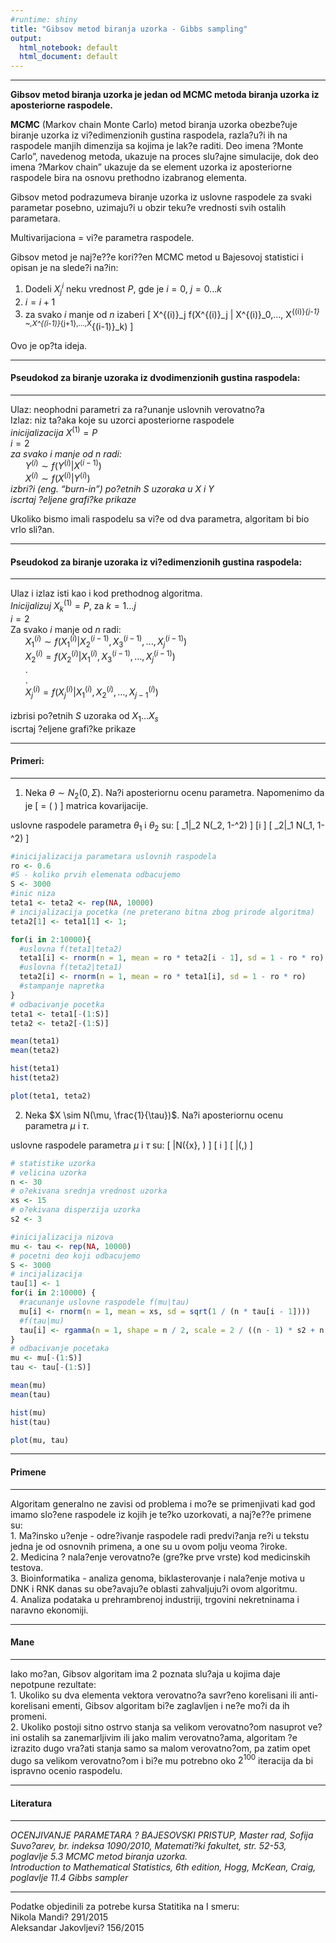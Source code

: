 ```yaml
---
#runtime: shiny
title: "Gibsov metod biranja uzorka - Gibbs sampling"
output:
  html_notebook: default
  html_document: default
---
```

***

**Gibsov metod biranja uzorka je jedan od MCMC metoda biranja uzorka iz aposteriorne raspodele.**

**MCMC** (Markov chain Monte Carlo) metod biranja uzorka obezbe?uje biranje uzorka iz
vi?edimenzionih gustina raspodela, razla?u?i ih na raspodele manjih dimenzija sa kojima je
lak?e raditi. Deo imena ?Monte Carlo", navedenog metoda, ukazuje na proces slu?ajne
simulacije, dok deo imena ?Markov chain" ukazuje da se element uzorka iz aposteriorne
raspodele bira na osnovu prethodno izabranog elementa. 

Gibsov metod podrazumeva biranje uzorka iz uslovne raspodele za svaki parametar posebno, uzimaju?i u obzir teku?e vrednosti svih ostalih parametara. 

Multivarijaciona = vi?e parametra raspodele.

Gibsov metod je naj?e??e kori??en MCMC metod u Bajesovoj statistici i opisan je na slede?i na?in: 

1. Dodeli $X^i_j$ neku vrednost $P$, gde je $i = 0$, $j = 0...k$
2. $i=i+1$
3. za svako $i$ manje od $n$
   izaberi \[ X^{(i)}_j \sim f(X^{(i)}_j | X^{(i)}_0,..., X^{(i)}_{j-1} ~,X^{(i-1)}_{j+1},...,X^{(i-1)}_k) \]

Ovo je op?ta ideja.

****
#### Pseudokod za biranje uzoraka iz dvodimenzionih gustina raspodela:
****

Ulaz: neophodni parametri za ra?unanje uslovnih verovatno?a <br/>
Izlaz: niz ta?aka koje su uzorci aposteriorne raspodele <br/>
  *inicijalizacija* $X^{(1)} = P$ <br/>
  $i = 2$ <br/>
  *za svako i manje od n radi:* <br/>
  &nbsp;&nbsp;&nbsp;&nbsp;&nbsp;&nbsp;$Y^{(i)} \sim f(Y^{(i)} | X^{(i-1)})$ <br/>
  &nbsp;&nbsp;&nbsp;&nbsp;&nbsp;&nbsp;$X^{(i)} \sim f(X^{(i)} | Y^{(i)})$ <br/>
  *izbri?i (eng. "burn-in") po?etnih S uzoraka u X i Y* <br/>
  *iscrtaj ?eljene grafi?ke prikaze* <br/>


Ukoliko bismo imali raspodelu sa vi?e od dva parametra, algoritam bi bio vrlo sli?an.

****
#### Pseudokod za biranje uzoraka iz vi?edimenzionih gustina raspodela:
****

Ulaz i izlaz isti kao i kod prethodnog algoritma.
<br/>
*Inicijalizuj* $X^{(1)}_k = P$, za $k = 1...j$ <br/>
$i = 2$<br/>
Za svako $i$ manje od $n$ radi:<br/>
	&nbsp;&nbsp;&nbsp;&nbsp;&nbsp;&nbsp;$X^{(i)}_1 \sim f(X^{(i)}_1| X^{(i-1)}_2, X^{(i-1)}_3,...,X^{(i-1)}_j)$<br/>
	&nbsp;&nbsp;&nbsp;&nbsp;&nbsp;&nbsp;$X^{(i)}_2 = f(X^{(i)}_2| X^{(i)}_1, X^{(i-1)}_3,...,X^{(i-1)}_j)$<br/>
	&nbsp;&nbsp;&nbsp;&nbsp;&nbsp;&nbsp;.<br/>
	&nbsp;&nbsp;&nbsp;&nbsp;&nbsp;&nbsp;.<br/>
	&nbsp;&nbsp;&nbsp;&nbsp;&nbsp;&nbsp;$X^{(i)}_j = f(X^{(i)}_j| X^{(i)}_1, X^{(i)}_2,...,X^{(i)}_{j-1})$<br/>
<br/>
izbrisi po?etnih $S$ uzoraka od $X_1...X_s$<br/>
iscrtaj ?eljene grafi?ke prikaze<br/>

****
#### Primeri:
****
1. Neka $\theta \sim N_2(0,\Sigma)$. Na?i aposteriornu ocenu parametra. Napomenimo da je 
\[
\Sigma = \left(\begin{array}{cc} 
1 & \rho\\
\rho & 1
\end{array}\right)
\]
matrica kovarijacije.

uslovne raspodele parametra $\theta_1$ i $\theta_2$ su:
\[ \theta_1|\theta_2 \sim N(\rho*\theta_2, 1-\rho^2) 
\]
\[i
\]
\[
  \theta_2|\theta_1 \sim N(\rho*\theta_1, 1-\rho^2)
\]




```r
#inicijalizacija parametara uslovnih raspodela
ro <- 0.6
#S - koliko prvih elemenata odbacujemo
S <- 3000
#inic niza
teta1 <- teta2 <- rep(NA, 10000)
# incijalizacija pocetka (ne preterano bitna zbog prirode algoritma)
teta2[1] <- teta1[1] <- 1;

for(i in 2:10000){
  #uslovna f(teta1|teta2)
  teta1[i] <- rnorm(n = 1, mean = ro * teta2[i - 1], sd = 1 - ro * ro)
  #uslovna f(teta2|teta1)
  teta2[i] <- rnorm(n = 1, mean = ro * teta1[i], sd = 1 - ro * ro)
  #stampanje napretka
}
# odbacivanje pocetka
teta1 <- teta1[-(1:S)]
teta2 <- teta2[-(1:S)]

mean(teta1)
mean(teta2)

hist(teta1)
hist(teta2)

plot(teta1, teta2)
```


2. Neka $X \sim N(\mu, \frac{1}{\tau})$. Na?i aposteriornu ocenu parametra $\mu$ i $\tau$.

uslovne raspodele parametra $\mu$ i $\tau$ su:
\[
  \mu|\tau \sim N(\bar{x}, \frac{1}{n\tau})
\]
\[
i
\]
\[
  \tau|\mu \sim \gamma(\frac{n}{2},\frac{2}{(n-1)\sigma^2 + n(\mu-xs)^2})
\]

```r
# statistike uzorka
# velicina uzorka
n <- 30
# o?ekivana srednja vrednost uzorka
xs <- 15
# o?ekivana disperzija uzorka
s2 <- 3

#inicijalizacija nizova
mu <- tau <- rep(NA, 10000)
# pocetni deo koji odbacujemo
S <- 3000
# incijalizacija
tau[1] <- 1
for(i in 2:10000) {
  #racunanje uslovne raspodele f(mu|tau)
  mu[i] <- rnorm(n = 1, mean = xs, sd = sqrt(1 / (n * tau[i - 1])))
  #f(tau|mu)
  tau[i] <- rgamma(n = 1, shape = n / 2, scale = 2 / ((n - 1) * s2 + n * (mu[i] - xs)^2))
}
# odbacivanje pocetaka
mu <- mu[-(1:S)]
tau <- tau[-(1:S)]

mean(mu)
mean(tau)

hist(mu)
hist(tau)

plot(mu, tau)
```



****
#### Primene
****


Algoritam generalno ne zavisi od problema i mo?e se primenjivati kad god imamo slo?ene raspodele iz kojih je te?ko uzorkovati, a naj?e??e primene su: <br/>
1. Ma?insko u?enje  - odre?ivanje raspodele radi predvi?anja re?i u tekstu jedna je od osnovnih primena, a one su u ovom polju veoma ?iroke. <br/>
2. Medicina ? nala?enje verovatno?e (gre?ke prve vrste) kod medicinskih testova. <br/>
3. Bioinformatika  - analiza genoma, biklasterovanje i nala?enje motiva u DNK i RNK danas su obe?avaju?e oblasti zahvaljuju?i ovom algoritmu. <br/>
4. Analiza podataka u prehrambrenoj industriji, trgovini nekretninama i naravno ekonomiji. <br/>

****
#### Mane
****


Iako mo?an, Gibsov algoritam ima 2 poznata slu?aja u kojima daje nepotpune rezultate: <br/>
1. Ukoliko su dva elementa vektora verovatno?a savr?eno korelisani ili anti-korelisani ementi, Gibsov algoritam bi?e zaglavljen i ne?e mo?i da ih promeni. <br/>
2. Ukoliko postoji sitno ostrvo stanja sa velikom verovatno?om nasuprot ve?ini ostalih sa zanemarljivim ili jako malim verovatno?ama, algoritam ?e izrazito dugo vra?ati stanja samo sa malom verovatno?om, pa zatim opet dugo sa velikom verovatno?om i bi?e mu potrebno oko $2^100$ iteracija da bi ispravno ocenio raspodelu.

****
#### Literatura
****

*OCENJIVANJE PARAMETARA ? BAJESOVSKI PRISTUP, Master rad, Sofija Suvo?arev, br. indeksa 1090/2010, Matemati?ki fakultet, str. 52-53, poglavlje 5.3 MCMC metod biranja uzorka.* <br/>
*Introduction to Mathematical Statistics, 6th edition, Hogg, McKean, Craig, poglavlje 11.4 Gibbs sampler*

****

Podatke objedinili za potrebe kursa Statitika na I smeru: <br/>
Nikola Mandi? 291/2015 <br/>
Aleksandar Jakovljevi? 156/2015 <br/>
